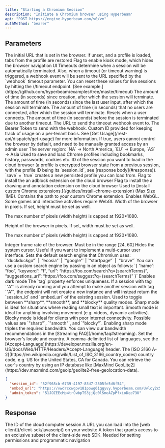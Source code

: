 ```yaml
---
title: "Starting a Chromium Session"
description: "Initiate a Chromium browser using Hyperbeam"
api: "POST https://engine.hyperbeam.com/v0/vm"
authMethod: "bearer"
---
```


## Parameters

<Param body="start_url" type="string" default="about:blank">
  The initial URL that is set in the browser. If unset, and a profile is loaded,
  tabs from the profile are restored
</Param>

<Param body="kiosk" type="boolean" default={false}>
  Flag to enable kiosk mode, which hides the browser navigation UI
</Param>

<Param body="timeout" type="object">
  Timeouts determine when a session will be automatically terminated.
  Also, when a timeout (or timeout warning) is triggered, a webhook event will be sent to the URL specified by the `webhook` timeout parameter.
  <Tip>
    You can reset these values for live sessions by hitting the \<embed_url\>/timeout endpoint. [See example.](https://github.com/hyperbeam/examples/tree/master/timeout)
  </Tip>
  <Expandable>
      <Param body="absolute" type="number">
        The amount of time (in seconds) since creation, after which the session will terminate.
      </Param>
      <Param body="inactive" type="number">
        The amount of time (in seconds) since the last user input, after which the session will terminate.
      </Param>
      <Param body="offline" type="number" default="3600">
        The amount of time (in seconds) that no users are connected, after which the session will terminate. Resets when a user connects.
      </Param>
      <Param body="warning" type="number" default="60">
        The amount of time (in seconds) before the session is terminated due to another timeout.
      </Param>
      <Param body="webhook" type="object">
        <Expandable>
          <Param body="url" type="string">
            The URL to send the timeout webhook event to.
          </Param>
          <Param body="bearer" type="string">
            The Bearer Token to send with the webhook.
          </Param>
        </Expandable>
      </Param>
  </Expandable>
</Param>

<Param body="tenant_id" type="string">
  Custom ID provided for keeping track of usage on a per-tenant basis. See [Get Usage](/rest-api/dispatch/get-usage) for more information.
</Param>

<Param body="control_disable_default" type="boolean" default={false}>
  If true, users cannot control the browser by default, and need to be manually
  granted access by an admin user
</Param>

<Param body="region" type="string" default="NA">
  The server region: `NA` → North America, `EU` → Europe, `AS` → Asia
</Param>

<Param body="profile" type="object">
  Used to save and load Chrome profiles including bookmarks, history, passwords,
  cookies etc.
  <Expandable>
    <Param body="load" type="string">
      ID of the session you want to load in the cloud browser (a profile is
      encrypted browser state from a previous session, with the profile ID being
      its `session_id`, see [response body](#response)).
    </Param>
    <Param body="save" type="boolean" default="false">
      `save` = `true` creates a new persisted profile you can load from.
    </Param>
  </Expandable>
</Param>

<Param body="adblock" type="boolean" default={false}>
  Flag to install the an adblock extension on the cloud browser
</Param>

<Param body="draw" type="boolean" default={false}>
  Flag to install the a drawing and annotation extension on the cloud browser
</Param>

<Param body="extension" type="object">
  Used to [install custom Chrome extensions.](/guides/install-chrome-extension)
  (Max Size 1MB).
  <Expandable>
    <Param body="field" type="string">
      Contains the path to your custom Chrome extension.
    </Param>
  </Expandable>
</Param>

<Param body="webgl" type="boolean" default={false}>
  Enables WebGL. Some games and interactive activities require WebGL
</Param>

<Param body="width" type="number" default={1280}>
Width of the browser in pixels. If set, height must be set as well.

The max number of pixels (width height) is capped at 1920*1080.
</Param>

<Param body="height" type="number" default={720}>
Height of the browser in pixels. If set, width must be set as well.

The max number of pixels (width height) is capped at 1920*1080.
</Param>

<Param body="fps" type="number" default={24}>
  Integer frame rate of the browser. Must be in the range [24, 60]
</Param>

<Param body="hide_cursor" type="boolean" default={false}>
  Hides the system cursor. Useful if you want to implement a multi-cursor user
  interface.
</Param>

<Param body="search_engine" type="string | object" default={"duckduckgo"}>
  Sets the default search engine that Chromium uses: `“duckduckgo”` | `“ecosia”` | `“google”` | `“startpage”` | `“brave”`
  <Accordion title="How to use custom search engine">
    You can use a custom search engine by passing in an object as follows:
      `{
        “name”: “foo”,
        “keyword”: “f”,
        “url”: “https://foo.com/search?q={searchTerms}”,
        “suggestions_url”: “https://foo.com/suggest?q={searchTerms}”
      }`
  </Accordion>
</Param>

<Param body="dark" type="boolean" default={false}>
  Enables dark mode
</Param>

<Param body="tag" type="string">
  The `tag` property enforces uniqueness. If a session with tag `"A"` is already
  running and you attempt to make another session with tag `"A"`, the endpoint
  will not create a new instance and will instead return the `session_id` and
  `embed_url` of the existing session.
</Param>

<Param body="quality" type="object">
  Used to toggle between **sharp**, **smooth**, and **blocky** quality modes.
  Sharp mode is ideal for situations where reading small text is important.
  Smooth mode is ideal for anything involving movement (e.g. videos, dynamic activities).
  Blocky mode is ideal for clients with poor internet connectivity.
  <Expandable>
    <Param body="mode" type="string" default="smooth">
      Possible values are `"sharp"`, `"smooth"`, and `"blocky"`.
      <Warning>Enabling sharp mode triples the required bandwidth. You can view our bandwidth recommendations in the [Streaming FAQ](/home/faq#streaming).</Warning>
    </Param>

  </Expandable>
</Param>

<Param body="locale" type="object">
  Set the browser's locale and country.
  <Expandable>
    <Param body="language" type="string">A comma-delimited list of languages, see the [Accept-Language](https://developer.mozilla.org/en-US/docs/Web/HTTP/Headers/Accept-Language) header.</Param>
    <Param body="country" type="string">The [ISO 3166 A-2](https://en.wikipedia.org/wiki/List_of_ISO_3166_country_codes) country code, e.g. US for the United States, CA for Canada. You can retrieve the user's country by using an IP database like [MaxMind GeoLite2](https://dev.maxmind.com/geoip/geolite2-free-geolocation-data).</Param>
  </Expandable>
</Param>

<ResponseExample>

```json Example response
{
  "session_id": "52f968cb-6739-4197-83d7-2305fe5d6f54",
  "embed_url": "https://vwdrccwgpv181powg61ggyvy.hyperbeam.com/Uvloy2c5QZeD1yMF_l1vVA?token=c8iw3SmQglOU0ugfLr3dWY2LalSKI_WOGUldEt8knbw",
  "admin_token": "51JOZEEcMp4trCwbpTS3jjQc0lSmeAZpPfxioDqe73U"
}
```

</ResponseExample>

## Response

<ResponseField name="session_id" type="string">
  The ID of the cloud computer session
</ResponseField>

<ResponseField name="embed_url" type="string">
  A URL you can load into the [web client](/client-sdk/javascript) on your
  website
</ResponseField>

<ResponseField name="admin_token" type="string">
  A token that grants access to an exclusive subset of the client-side web SDK.
  Needed for setting permissions and programmatic navigation
</ResponseField>
